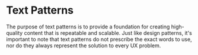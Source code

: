 # Text Patterns

The purpose of text patterns is to provide a foundation for creating high-quality content that is repeatable and scalable. Just like design patterns, it's important to note that text patterns do not prescribe the exact words to use, nor do they always represent the solution to every UX problem.